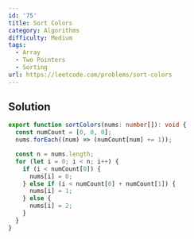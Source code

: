 ```yaml
---
id: '75'
title: Sort Colors
category: Algorithms
difficulty: Medium
tags:
  - Array
  - Two Pointers
  - Sorting
url: https://leetcode.com/problems/sort-colors
---
```


## Solution

```typescript filename="solution.ts" copy
export function sortColors(nums: number[]): void {
  const numCount = [0, 0, 0];
  nums.forEach((num) => (numCount[num] += 1));

  const n = nums.length;
  for (let i = 0; i < n; i++) {
    if (i < numCount[0]) {
      nums[i] = 0;
    } else if (i < numCount[0] + numCount[1]) {
      nums[i] = 1;
    } else {
      nums[i] = 2;
    }
  }
}
```
